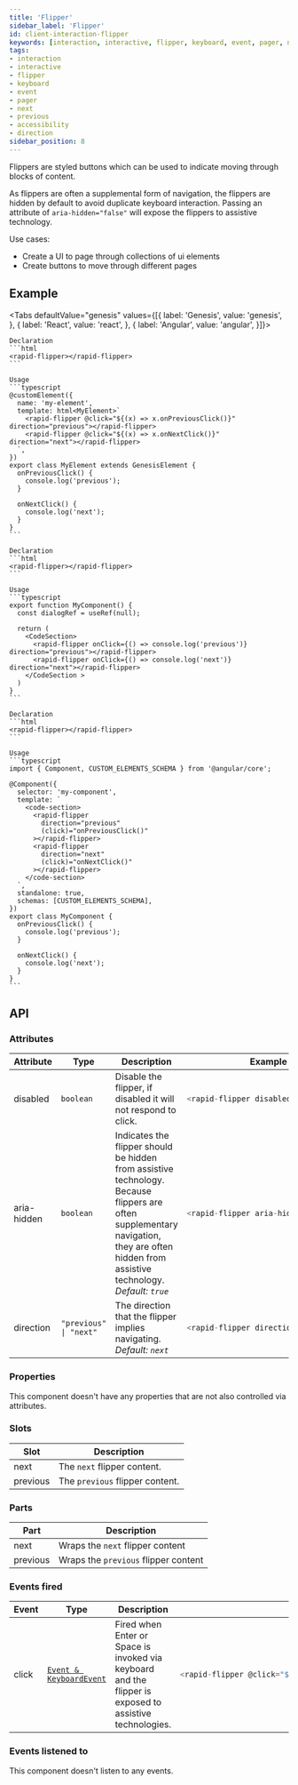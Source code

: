 ```yaml
---
title: 'Flipper'
sidebar_label: 'Flipper'
id: client-interaction-flipper
keywords: [interaction, interactive, flipper, keyboard, event, pager, next, previous, accessibility, direction]
tags:
- interaction
- interactive
- flipper
- keyboard
- event
- pager
- next
- previous
- accessibility
- direction
sidebar_position: 8
---
```



Flippers are styled buttons which can be used to indicate moving through blocks of content.

As flippers are often a supplemental form of navigation, the flippers are hidden by default to avoid duplicate keyboard interaction. Passing an attribute of `aria-hidden="false"` will expose the flippers to assistive technology.

Use cases:
* Create a UI to page through collections of ui elements
* Create buttons to move through different pages

## Example
<FlipperDemo />

<Tabs defaultValue="genesis" values={[{ label: 'Genesis', value: 'genesis', }, { label: 'React', value: 'react', }, { label: 'Angular', value: 'angular', }]}>

  <TabItem value="genesis">

    Declaration
    ```html
    <rapid-flipper></rapid-flipper>
    ```

    Usage
    ```typescript
    @customElement({
      name: 'my-element',
      template: html<MyElement>`
        <rapid-flipper @click="${(x) => x.onPreviousClick()}" direction="previous"></rapid-flipper>
        <rapid-flipper @click="${(x) => x.onNextClick()}" direction="next"></rapid-flipper>
      `,
    })
    export class MyElement extends GenesisElement {
      onPreviousClick() {
        console.log('previous');
      }

      onNextClick() {
        console.log('next');
      }
    }
    ```

  </TabItem>
  <TabItem value="react">

    Declaration
    ```html
    <rapid-flipper></rapid-flipper>
    ```

    Usage
    ```typescript
    export function MyComponent() {
      const dialogRef = useRef(null);

      return (
        <CodeSection>
          <rapid-flipper onClick={() => console.log('previous')} direction="previous"></rapid-flipper>
          <rapid-flipper onClick={() => console.log('next')} direction="next"></rapid-flipper>
        </CodeSection >
      )
    }
    ```
  </TabItem>
  <TabItem value="angular">

    Declaration
    ```html
    <rapid-flipper></rapid-flipper>
    ```

    Usage
    ```typescript
    import { Component, CUSTOM_ELEMENTS_SCHEMA } from '@angular/core';

    @Component({
      selector: 'my-component',
      template: `
        <code-section>
          <rapid-flipper
            direction="previous"
            (click)="onPreviousClick()"
          ></rapid-flipper>
          <rapid-flipper
            direction="next"
            (click)="onNextClick()"
          ></rapid-flipper>
        </code-section>
      `,
      standalone: true,
      schemas: [CUSTOM_ELEMENTS_SCHEMA],
    })
    export class MyComponent {
      onPreviousClick() {
        console.log('previous');
      }

      onNextClick() {
        console.log('next');
      }
    }
    ```
  </TabItem>
</Tabs>


## API

### Attributes

<table>
    <thead>
        <tr>
            <th>Attribute</th>
            <th>Type</th>
            <th>Description</th>
            <th>Example</th>
        </tr>
    </thead>
    <tbody>
        <tr>
            <td>disabled</td>
            <td><code>boolean</code></td>
            <td>Disable the flipper, if disabled it will not respond to click.</td>
<td>

```typescript
<rapid-flipper disabled>
```

</td>
        </tr>
        <tr>
            <td>aria-hidden</td>
            <td><code>boolean</code></td>
            <td>Indicates the flipper should be hidden from assistive technology. Because flippers are often supplementary navigation, they are often hidden from assistive technology. <em>Default: <code>true</code></em></td>
<td>

```typescript
<rapid-flipper aria-hidden="false">
```

</td>
        </tr>
        <tr>
            <td>direction</td>
            <td><code>"previous" | "next"</code></td>
            <td>The direction that the flipper implies navigating. <em>Default: <code>next</code></em></td>
<td>

```typescript
<rapid-flipper direction="previous">
```

</td>
        </tr>
    </tbody>
</table>

### Properties

This component doesn't have any properties that are not also controlled via attributes.

### Slots

|Slot|Description|
|---|---|
|next|The `next` flipper content.|
|previous|The `previous` flipper content.|

### Parts

| Part | Description |
| --- | --- |
|next|Wraps the `next` flipper content|
|previous|Wraps the `previous` flipper content|

### Events fired

<table>
    <thead>
        <tr>
            <th>Event</th>
            <th>Type</th>
            <th>Description</th>
            <th>Example</th>
        </tr>
    </thead>
    <tbody>
        <tr>
            <td>click</td>
            <td><code><a href="https://developer.mozilla.org/en-US/docs/Web/API/KeyboardEvent">Event & KeyboardEvent</a></code></td>
            <td>Fired when Enter or Space is invoked via keyboard and the flipper is exposed to assistive technologies.</td>
<td>

```typescript
<rapid-flipper @click="${(x,ctx) => x.onFlipperClick(ctx.event)}">
```

</td>
        </tr>
    </tbody>
</table>

### Events listened to

This component doesn't listen to any events.

